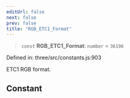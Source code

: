 ```yaml
---
editUrl: false
next: false
prev: false
title: "RGB_ETC1_Format"
---
```


> `const` **RGB\_ETC1\_Format**: `number` = `36196`

Defined in: three/src/constants.js:903

ETC1 RGB format.

## Constant

